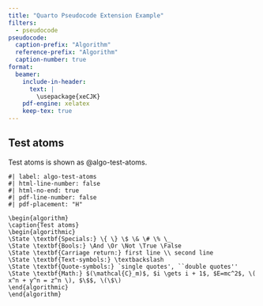 ```yaml
---
title: "Quarto Pseudocode Extension Example"
filters:
  - pseudocode
pseudocode:
  caption-prefix: "Algorithm"
  reference-prefix: "Algorithm"
  caption-number: true
format:
  beamer:
    include-in-header:
      text: |
        \usepackage{xeCJK}
    pdf-engine: xelatex
    keep-tex: true
---
```


## Test atoms

Test atoms is shown as @algo-test-atoms.

\renewcommand{\Return}{\State \textbf{return}~}
\newcommand{\Print}{\State \textbf{print}~}
\newcommand{\Break}{\State \textbf{break}}
\newcommand{\Continue}{\State \textbf{continue}}
\newcommand{\True}{\textbf{true}}
\newcommand{\False}{\textbf{false}}
\renewcommand{\And}{\textbf{and}~}
\newcommand{\Or}{\textbf{or}~}
\renewcommand{\Not}{\textbf{not}~}
\newcommand{\To}{\textbf{to}~}
\newcommand{\DownTo}{\textbf{downto}~}

```pseudocode
#| label: algo-test-atoms
#| html-line-number: false
#| html-no-end: true
#| pdf-line-number: false
#| pdf-placement: "H"

\begin{algorithm}
\caption{Test atoms}
\begin{algorithmic}
\State \textbf{Specials:} \{ \} \$ \& \# \% \_
\State \textbf{Bools:} \And \Or \Not \True \False
\State \textbf{Carriage return:} first line \\ second line
\State \textbf{Text-symbols:} \textbackslash
\State \textbf{Quote-symbols:} `single quotes', ``double quotes''
\State \textbf{Math:} $(\mathcal{C}_m)$, $i \gets i + 1$, $E=mc^2$, \( x^n + y^n = z^n \), $\$$, \(\$\)
\end{algorithmic}
\end{algorithm}
```
